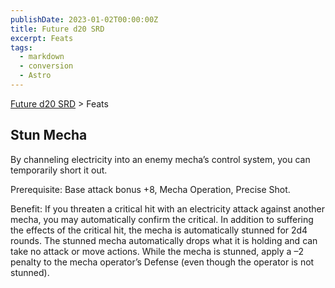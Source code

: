 ```yaml
---
publishDate: 2023-01-02T00:00:00Z
title: Future d20 SRD
excerpt: Feats
tags:
  - markdown
  - conversion
  - Astro
---
```






[Future d20 SRD](/#futureD20) > Feats




## Stun Mecha


By channeling electricity into an enemy mecha’s control system, you can temporarily short it out.


Prerequisite: Base attack bonus +8, Mecha Operation, Precise Shot.


Benefit: If you threaten a critical hit with an electricity attack against another mecha, you may automatically confirm the critical. In addition to suffering the effects of the critical hit, the mecha is automatically stunned for 2d4 rounds. The stunned mecha automatically drops what it is holding and can take no attack or move actions. While the mecha is stunned, apply a –2 penalty to the mecha operator’s Defense (even though the operator is not stunned).



